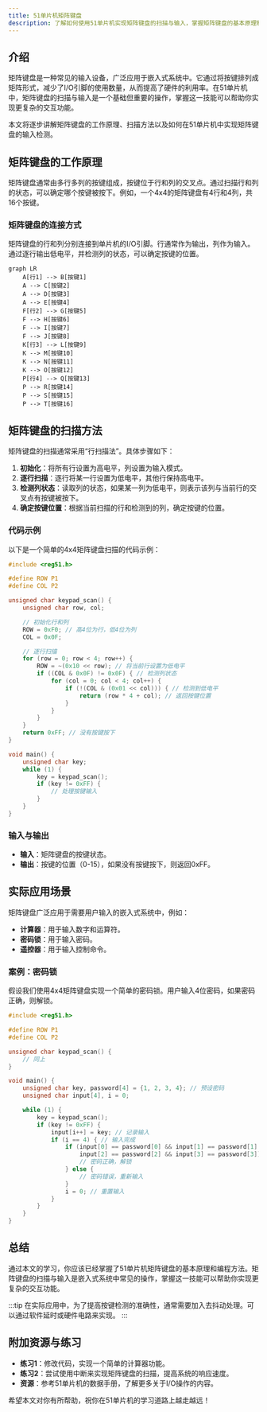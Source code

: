 ```yaml
---
title: 51单片机矩阵键盘
description: 了解如何使用51单片机实现矩阵键盘的扫描与输入，掌握矩阵键盘的基本原理和编程方法。
---
```


## 介绍

矩阵键盘是一种常见的输入设备，广泛应用于嵌入式系统中。它通过将按键排列成矩阵形式，减少了I/O引脚的使用数量，从而提高了硬件的利用率。在51单片机中，矩阵键盘的扫描与输入是一个基础但重要的操作，掌握这一技能可以帮助你实现更复杂的交互功能。

本文将逐步讲解矩阵键盘的工作原理、扫描方法以及如何在51单片机中实现矩阵键盘的输入检测。

## 矩阵键盘的工作原理

矩阵键盘通常由多行多列的按键组成，按键位于行和列的交叉点。通过扫描行和列的状态，可以确定哪个按键被按下。例如，一个4x4的矩阵键盘有4行和4列，共16个按键。

### 矩阵键盘的连接方式

矩阵键盘的行和列分别连接到单片机的I/O引脚。行通常作为输出，列作为输入。通过逐行输出低电平，并检测列的状态，可以确定按键的位置。

```mermaid
graph LR
    A[行1] --> B[按键1]
    A --> C[按键2]
    A --> D[按键3]
    A --> E[按键4]
    F[行2] --> G[按键5]
    F --> H[按键6]
    F --> I[按键7]
    F --> J[按键8]
    K[行3] --> L[按键9]
    K --> M[按键10]
    K --> N[按键11]
    K --> O[按键12]
    P[行4] --> Q[按键13]
    P --> R[按键14]
    P --> S[按键15]
    P --> T[按键16]
```

## 矩阵键盘的扫描方法

矩阵键盘的扫描通常采用“行扫描法”。具体步骤如下：

1. **初始化**：将所有行设置为高电平，列设置为输入模式。
2. **逐行扫描**：逐行将某一行设置为低电平，其他行保持高电平。
3. **检测列状态**：读取列的状态，如果某一列为低电平，则表示该列与当前行的交叉点有按键被按下。
4. **确定按键位置**：根据当前扫描的行和检测到的列，确定按键的位置。

### 代码示例

以下是一个简单的4x4矩阵键盘扫描的代码示例：

```c
#include <reg51.h>

#define ROW P1
#define COL P2

unsigned char keypad_scan() {
    unsigned char row, col;

    // 初始化行和列
    ROW = 0xF0; // 高4位为行，低4位为列
    COL = 0x0F;

    // 逐行扫描
    for (row = 0; row < 4; row++) {
        ROW = ~(0x10 << row); // 将当前行设置为低电平
        if ((COL & 0x0F) != 0x0F) { // 检测列状态
            for (col = 0; col < 4; col++) {
                if (!(COL & (0x01 << col))) { // 检测到低电平
                    return (row * 4 + col); // 返回按键位置
                }
            }
        }
    }
    return 0xFF; // 没有按键按下
}

void main() {
    unsigned char key;
    while (1) {
        key = keypad_scan();
        if (key != 0xFF) {
            // 处理按键输入
        }
    }
}
```

### 输入与输出

- **输入**：矩阵键盘的按键状态。
- **输出**：按键的位置（0-15），如果没有按键按下，则返回0xFF。

## 实际应用场景

矩阵键盘广泛应用于需要用户输入的嵌入式系统中，例如：

- **计算器**：用于输入数字和运算符。
- **密码锁**：用于输入密码。
- **遥控器**：用于输入控制命令。

### 案例：密码锁

假设我们使用4x4矩阵键盘实现一个简单的密码锁。用户输入4位密码，如果密码正确，则解锁。

```c
#include <reg51.h>

#define ROW P1
#define COL P2

unsigned char keypad_scan() {
    // 同上
}

void main() {
    unsigned char key, password[4] = {1, 2, 3, 4}; // 预设密码
    unsigned char input[4], i = 0;

    while (1) {
        key = keypad_scan();
        if (key != 0xFF) {
            input[i++] = key; // 记录输入
            if (i == 4) { // 输入完成
                if (input[0] == password[0] && input[1] == password[1] &&
                    input[2] == password[2] && input[3] == password[3]) {
                    // 密码正确，解锁
                } else {
                    // 密码错误，重新输入
                }
                i = 0; // 重置输入
            }
        }
    }
}
```

## 总结

通过本文的学习，你应该已经掌握了51单片机矩阵键盘的基本原理和编程方法。矩阵键盘的扫描与输入是嵌入式系统中常见的操作，掌握这一技能可以帮助你实现更复杂的交互功能。

:::tip
在实际应用中，为了提高按键检测的准确性，通常需要加入去抖动处理。可以通过软件延时或硬件电路来实现。
:::

## 附加资源与练习

- **练习1**：修改代码，实现一个简单的计算器功能。
- **练习2**：尝试使用中断来实现矩阵键盘的扫描，提高系统的响应速度。
- **资源**：参考51单片机的数据手册，了解更多关于I/O操作的内容。

希望本文对你有所帮助，祝你在51单片机的学习道路上越走越远！